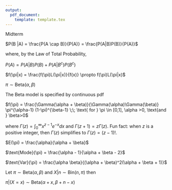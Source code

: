 ```yaml
---
output: 
  pdf_document:
    template: template.tex
---
```

Midterm

\textbf{Bayes' Rule for Events}

\large$P(B |A) = \frac{P(A \cap B)}{P(A)} = \frac{P(A|B)P(B)}{P(A)}$

where, by the Law of Total Probability,     

$P(A) = P(A|B)P(B) + P(A|B^c)P(B^c)$

\textbf{Posterior Model}

\large$f(\pi|x) = \frac{f(\pi)L(\pi|x)}{f(x)} \propto f(\pi)L(\pi|x)$

\textbf{Beta Model}

$\pi \sim \text{Beta} (\alpha, \beta)$

The Beta model is specified by continuous pdf

$f(\pi) = \frac{\Gamma(\alpha + \beta)}{\Gamma(\alpha)\Gamma(\beta)} \pi^{\alpha-1} (1-\pi)^{\beta-1} \;\; \text{ for } \pi \in [0,1], \alpha >0, \text{and } \beta>0$

 where $\Gamma(z) = \int_0^\infty x^{z-1}e^{-x}dx$ and $\Gamma(z + 1) = z \Gamma(z)$.  Fun fact: when $z$ is a positive integer, then $\Gamma(z)$ simplifies to $\Gamma(z) = (z-1)!$.   
 
 
\textbf{Beta Descriptives}
 
 $E(\pi) = \frac{\alpha}{\alpha + \beta}$

$\text{Mode}(\pi) = \frac{\alpha - 1}{\alpha + \beta - 2}$  

$\text{Var}(\pi) = \frac{\alpha \beta}{(\alpha + \beta)^2(\alpha + \beta + 1)}$

\textbf{The Beta-Binomial Model}

Let $\pi \sim \text{Beta}(\alpha, \beta)$ and $X|n \sim \text{Bin}(n,\pi)$ then

$\pi|(X=x) \sim \text{Beta}(\alpha+x, \beta+n-x)$


